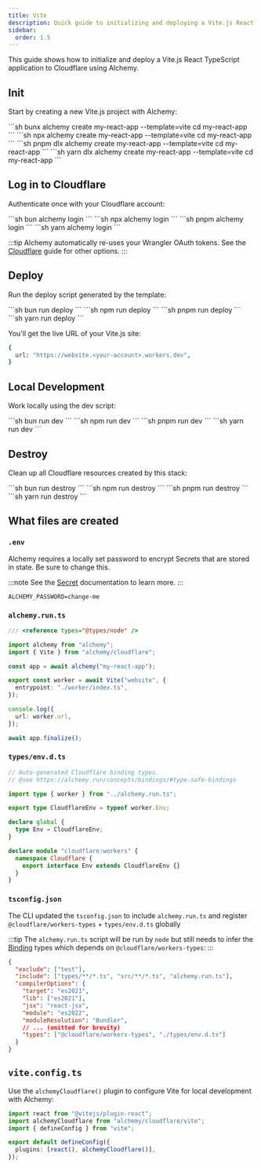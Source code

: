 ```yaml
---
title: Vite
description: Quick guide to initializing and deploying a Vite.js React application to Cloudflare Workers using Alchemy.
sidebar:
  order: 1.5
---
```



This guide shows how to initialize and deploy a Vite.js React TypeScript application to Cloudflare using Alchemy.

## Init

Start by creating a new Vite.js project with Alchemy:

<Tabs syncKey="pkgManager">
  <TabItem label="bun">
    ```sh
    bunx alchemy create my-react-app --template=vite
    cd my-react-app
    ```
  </TabItem>
  <TabItem label="npm">
    ```sh
    npx alchemy create my-react-app --template=vite
    cd my-react-app
    ```
  </TabItem>
  <TabItem label="pnpm">
    ```sh
    pnpm dlx alchemy create my-react-app --template=vite
    cd my-react-app
    ```
  </TabItem>
  <TabItem label="yarn">
    ```sh
    yarn dlx alchemy create my-react-app --template=vite
    cd my-react-app
    ```
  </TabItem>
</Tabs>

## Log in to Cloudflare

Authenticate once with your Cloudflare account:

<Tabs syncKey="pkgManager">
  <TabItem label="bun">
    ```sh
    bun alchemy login
    ```
  </TabItem>
  <TabItem label="npm">
    ```sh
    npx alchemy login
    ```
  </TabItem>
  <TabItem label="pnpm">
    ```sh
    pnpm alchemy login
    ```
  </TabItem>
  <TabItem label="yarn">
    ```sh
    yarn alchemy login
    ```
  </TabItem>
</Tabs>

:::tip
Alchemy automatically re-uses your Wrangler OAuth tokens. See the [Cloudflare](/guides/cloudflare) guide for other options.
:::

## Deploy

Run the deploy script generated by the template:

<Tabs syncKey="pkgManager">
  <TabItem label="bun">
    ```sh
    bun run deploy
    ```
  </TabItem>
  <TabItem label="npm">
    ```sh
    npm run deploy
    ```
  </TabItem>
  <TabItem label="pnpm">
    ```sh
    pnpm run deploy
    ```
  </TabItem>
  <TabItem label="yarn">
    ```sh
    yarn run deploy
    ```
  </TabItem>
</Tabs>

You'll get the live URL of your Vite.js site:

```sh
{
  url: "https://website.<your-account>.workers.dev",
}
```

## Local Development

Work locally using the dev script:

<Tabs syncKey="pkgManager">
  <TabItem label="bun">
    ```sh
    bun run dev
    ```
  </TabItem>
  <TabItem label="npm">
    ```sh
    npm run dev
    ```
  </TabItem>
  <TabItem label="pnpm">
    ```sh
    pnpm run dev
    ```
  </TabItem>
  <TabItem label="yarn">
    ```sh
    yarn run dev
    ```
  </TabItem>
</Tabs>

## Destroy

Clean up all Cloudflare resources created by this stack:

<Tabs syncKey="pkgManager">
  <TabItem label="bun">
    ```sh
    bun run destroy
    ```
  </TabItem>
  <TabItem label="npm">
    ```sh
    npm run destroy
    ```
  </TabItem>
  <TabItem label="pnpm">
    ```sh
    pnpm run destroy
    ```
  </TabItem>
  <TabItem label="yarn">
    ```sh
    yarn run destroy
    ```
  </TabItem>
</Tabs>

## What files are created

### `.env`

Alchemy requires a locally set password to encrypt Secrets that are stored in state. Be sure to change this.

:::note
See the [Secret](/concepts/secret) documentation to learn more.
:::

```
ALCHEMY_PASSWORD=change-me
```

### `alchemy.run.ts`

```typescript
/// <reference types="@types/node" />

import alchemy from "alchemy";
import { Vite } from "alchemy/cloudflare";

const app = await alchemy("my-react-app");

export const worker = await Vite("website", {
  entrypoint: "./worker/index.ts",
});

console.log({
  url: worker.url,
});

await app.finalize();
```

### `types/env.d.ts`

```typescript
// Auto-generated Cloudflare binding types.
// @see https://alchemy.run/concepts/bindings/#type-safe-bindings

import type { worker } from "../alchemy.run.ts";

export type CloudflareEnv = typeof worker.Env;

declare global {
  type Env = CloudflareEnv;
}

declare module "cloudflare:workers" {
  namespace Cloudflare {
    export interface Env extends CloudflareEnv {}
  }
}
```

### `tsconfig.json`

The CLI updated the `tsconfig.json` to include `alchemy.run.ts` and register `@cloudflare/workers-types` + `types/env.d.ts` globally

:::tip
The `alchemy.run.ts` script will be run by `node` but still needs to infer the [Binding](/concepts/bindings) types which depends on `@cloudflare/workers-types`:
:::

```json
{
  "exclude": ["test"],
  "include": ["types/**/*.ts", "src/**/*.ts", "alchemy.run.ts"],
  "compilerOptions": {
    "target": "es2021",
    "lib": ["es2021"],
    "jsx": "react-jsx",
    "module": "es2022",
    "moduleResolution": "Bundler",
    // ... (omitted for brevity)
    "types": ["@cloudflare/workers-types", "./types/env.d.ts"]
  }
}
``` 

## `vite.config.ts`

Use the `alchemyCloudflare()` plugin to configure Vite for local development with Alchemy:

```ts
import react from "@vitejs/plugin-react";
import alchemyCloudflare from "alchemy/cloudflare/vite";
import { defineConfig } from "vite";

export default defineConfig({
  plugins: [react(), alchemyCloudflare()],
});
```